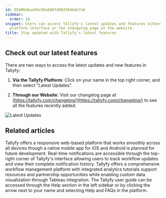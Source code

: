 ```yaml
---
id: 05d06dbae99c98a680fd802584bde7e6
sidebar:
  order: 18
snippet: Users can access Tallyfy's latest updates and features either through the
  platform interface or the changelog page on the website.
title: Stay updated with Tallyfy's latest features
---
```


## Check out our latest features

There are two ways to access the latest updates and new features in Tallyfy:

1. **Via the Tallyfy Platform**: Click on your name in the top right corner, and then select "Latest Updates".

2. **Through our Website**: Visit our changelog page at [https://tallyfy.com/changelog/](https://tallyfy.com/changelog/) to see all the features recently added.

![Latest Updates](https://screenshots.tallyfy.com/tallyfy%2Fpro%2Fdesktop-light-check-updates.png)


## Related articles
<CardGrid>
<LinkTitleCard header="<b>Miscellaneous > Tallyfy on mobile devices</b>" href="/products/pro/miscellaneous/does-tallyfy-work-on-all-devices/" > Tallyfy offers a responsive web-based platform that works smoothly across all devices though a native mobile app for iOS and Android is planned for future development. </LinkTitleCard>
<LinkTitleCard header="<b>Tracking And Tasks > Check notifications</b>" href="/products/pro/tracking-and-tasks/how-can-i-view-notifications-in-tallyfy/" > Real-time notifications are accessible through the top-right corner of Tallyfy's interface allowing users to track workflow updates and view their complete notification history. </LinkTitleCard>
<LinkTitleCard header="<b>Tutorials > Key Features</b>" href="/products/pro/tutorials/features/" > Tallyfy offers a comprehensive workflow management platform with integrated analytics tutorials support resources and partnership opportunities while enabling custom data visualization through Tableau integration. </LinkTitleCard>
<LinkTitleCard header="<b>Support > In-app user guide</b>" href="/products/pro/miscellaneous/support/how-to-access-the-tallyfy-user-guide/" > The Tallyfy user guide can be accessed through the Help section in the left sidebar or by clicking the arrow next to your name and selecting Help and FAQs in the platform. </LinkTitleCard>
</CardGrid>